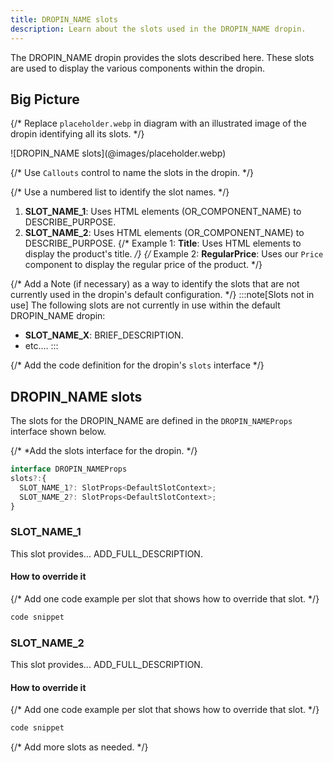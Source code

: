 ```yaml
---
title: DROPIN_NAME slots
description: Learn about the slots used in the DROPIN_NAME dropin.
---
```



The DROPIN_NAME dropin provides the slots described here. These slots are used to display the various components within the dropin.

## Big Picture

{/* Replace `placeholder.webp` in diagram with an illustrated image of the dropin identifying all its slots. */}

<Diagram caption="DROPIN_NAME slots illustration">
  ![DROPIN_NAME slots](@images/placeholder.webp)
</Diagram>

{/* Use `Callouts` control to name the slots in the dropin. */}

<Callouts columnCount="1">

{/* Use a numbered list to identify the slot names. */}

1. **SLOT_NAME_1**: Uses HTML elements (OR_COMPONENT_NAME) to DESCRIBE_PURPOSE.
1. **SLOT_NAME_2**: Uses HTML elements (OR_COMPONENT_NAME) to DESCRIBE_PURPOSE.
   {/* Example 1: **Title**: Uses HTML elements to display the product's title. */}
   {/* Example 2: **RegularPrice**: Uses our `Price` component to display the regular price of the product. */}

</Callouts>

{/* Add a Note (if necessary) as a way to identify the slots that are not currently used in the dropin's default configuration. */}
:::note[Slots not in use]
The following slots are not currently in use within the default DROPIN_NAME dropin:

- **SLOT_NAME_X**: BRIEF_DESCRIPTION.
- etc....
  :::

{/* Add the code definition for the dropin's `slots` interface */}

## DROPIN_NAME slots

The slots for the DROPIN_NAME are defined in the `DROPIN_NAMEProps` interface shown below.

{/* *Add the slots interface for the dropin. */}

```typescript
interface DROPIN_NAMEProps
slots?:{
  SLOT_NAME_1?: SlotProps<DefaultSlotContext>;
  SLOT_NAME_2?: SlotProps<DefaultSlotContext>;
}
```

### SLOT_NAME_1

This slot provides... ADD_FULL_DESCRIPTION.

#### How to override it

{/* Add one code example per slot that shows how to override that slot. */}

```js
code snippet
```

### SLOT_NAME_2

This slot provides... ADD_FULL_DESCRIPTION.

#### How to override it

{/* Add one code example per slot that shows how to override that slot. */}

```js
code snippet
```

{/* Add more slots as needed. */}
